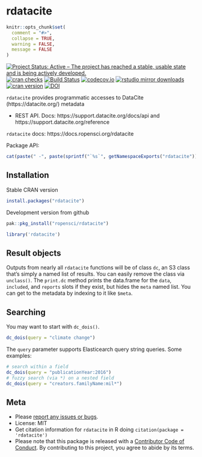 rdatacite
=========

```r
knitr::opts_chunk$set(
  comment = "#>",
  collapse = TRUE,
  warning = FALSE,
  message = FALSE
)
```

[![Project Status: Active – The project has reached a stable, usable state and is being actively developed.](http://www.repostatus.org/badges/latest/active.svg)](http://www.repostatus.org/#active)
[![cran checks](https://cranchecks.info/badges/worst/rdatacite)](https://cranchecks.info/pkgs/rdatacite)
[![Build Status](https://travis-ci.org/ropensci/rdatacite.svg?branch=master)](https://travis-ci.org/ropensci/rdatacite)
[![codecov.io](https://codecov.io/github/ropensci/rdatacite/coverage.svg?branch=master)](https://codecov.io/github/ropensci/rdatacite?branch=master)
[![rstudio mirror downloads](https://cranlogs.r-pkg.org/badges/rdatacite)](https://github.com/r-hub/cranlogs.app)
[![cran version](https://www.r-pkg.org/badges/version/rdatacite)](https://cran.r-project.org/package=rdatacite)
[![DOI](https://zenodo.org/badge/2521192.svg)](https://zenodo.org/badge/latestdoi/2521192)

`rdatacite` provides programmatic accesses to DataCite (https://datacite.org/) metadata

* REST API. Docs: https://support.datacite.org/docs/api and https://support.datacite.org/reference

`rdatacite` docs: https://docs.ropensci.org/rdatacite

Package API:

```r
cat(paste(" -", paste(sprintf("`%s`", getNamespaceExports("rdatacite")), collapse = "\n - ")))
```

## Installation

Stable CRAN version

```r
install.packages("rdatacite")
```

Development version from github

```r
pak::pkg_install("ropensci/rdatacite")
```

```r
library('rdatacite')
```

## Result objects

Outputs from nearly all `rdatacite` functions will be of class `dc`, an S3 class that's 
simply a named list of results. You can easily remove the class via `unclass()`.
The `print.dc` method prints the data.frame for the `data`, `included`, and `reports`
slots if they exist, but hides the `meta` named list. You can get to the metadata by
indexing to it like `$meta`.

## Searching

You may want to start with `dc_dois()`.

```r
dc_dois(query = "climate change")
```

The `query` parameter supports Elasticearch query string queries. Some examples:

```r
# search within a field
dc_dois(query = "publicationYear:2016")
# fuzzy search (via *) on a nested field
dc_dois(query = "creators.familyName:mil*")
```

## Meta

* Please [report any issues or bugs](https://github.com/ropensci/rdatacite/issues).
* License: MIT
* Get citation information for `rdatacite` in R doing `citation(package = 'rdatacite')`
* Please note that this package is released with a [Contributor Code of Conduct](https://ropensci.org/code-of-conduct/). By contributing to this project, you agree to abide by its terms.
